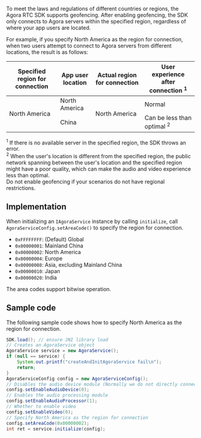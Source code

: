 
<PlatformWrapper platform="linux">

To meet the laws and regulations of different countries or regions, the Agora RTC SDK supports geofencing. After enabling geofencing, the SDK only connects to Agora servers within the specified region, regardless of where your app users are located.

For example, if you specify North America as the region for connection, when two users attempt to connect to Agora servers from different locations, the result is as follows:


<table class="tg">
<thead>
  <tr>
    <th class="tg-ln2d">Specified region for connection</th>
    <th class="tg-ln2d">App user location</th>
    <th class="tg-ln2d">Actual region for connection </th>
		<th class="tg-ln2d">User experience after connection <sup>1</sup></th>
  </tr>
</thead>
<tbody>
  <tr>
    <td class="tg-6yr1" rowspan="2">North America</td>
    <td class="tg-6yr1">North America</td>
    <td class="tg-6yr1" rowspan="2">North America</td>
    <td class="tg-6yr1">Normal</td>
  </tr>
  <tr>
    <td class="tg-6yr1">China</td>
    <td class="tg-6yr1">Can be less than optimal <sup>2</sup></td>
  </tr>
</tbody>
</table>

<div class="alert info"> <sup>1</sup> If there is no available server in the specified region, the SDK throws an error.<br/><sup>2</sup> When the user's location is different from the specified region, the public network spanning between the user's location and the specified region might have a poor quality, which can make the audio and video experience less than optimal.</div>

<div class="alert note">Do not enable geofencing if your scenarios do not have regional restrictions.</div>



## Implementation

When initializing an `IAgoraService` instance by calling `initialize`, call `AgoraServiceConfig.setAreaCode()` to specify the region for connection.

- `0xFFFFFFFF`: (Default) Global
- `0x00000001`: Mainland China
- `0x00000002`: North America
- `0x00000004`: Europe
- `0x00000008`: Asia, excluding Mainland China
- `0x00000010`: Japan
- `0x00000020`: India

<div class="alert note">The area codes support bitwise operation.</div>

## Sample code

The following sample code shows how to specify North America as the region for connection.

```java
SDK.load(); // ensure JNI library load
// Creates an AgoraService object
AgoraService service = new AgoraService();
if (null == service) {
    System.out.printf("createAndInitAgoraService fail\n");
    return;
}
AgoraServiceConfig config = new AgoraServiceConfig();
// Disables the audio device module (Normally we do not directly connect audio capture or playback devices to a server)
config.setEnableAudioDevice(0);
// Enables the audio processing module
config.setEnableAudioProcessor(1);
// Whether to enable video
config.setEnableVideo(0);
// Specify North America as the region for connection
config.setAreaCode(0x00000002);
int ret = service.initialize(config);
```

</PlatformWrapper>